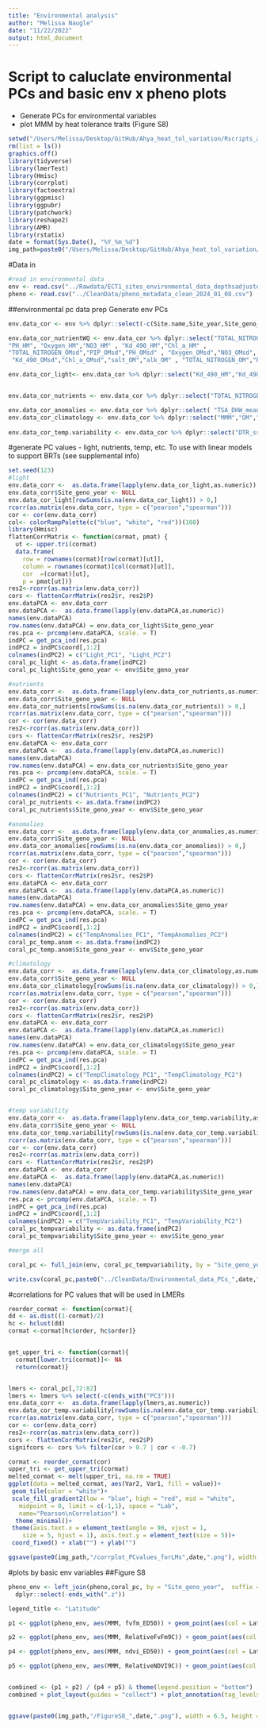 ```yaml
---
title: "Environmental analysis"
author: "Melissa Naugle"
date: "11/22/2022"
output: html_document
---
```


# Script to caluclate environmental PCs and basic env x pheno plots
- Generate PCs for environmental variables 
- plot MMM by heat tolerance traits (Figure S8)

```r
setwd("/Users/Melissa/Desktop/GitHub/Ahya_heat_tol_variation/Rscripts_analysis/")
rm(list = ls())
graphics.off()
library(tidyverse)
library(lmerTest)
library(Hmisc)
library(corrplot)
library(factoextra)
library(ggpmisc)
library(ggpubr)
library(patchwork)
library(reshape2)
library(AMR)
library(rstatix)
date = format(Sys.Date(), "%Y_%m_%d")
img_path=paste0("/Users/Melissa/Desktop/GitHub/Ahya_heat_tol_variation/Outputs/Environment")

```

#Data in
```r
#read in environmental data
env <- read.csv("../Rawdata/ECT1_sites_environmental_data_depthsadjusted2023_12_04.csv")
pheno <- read.csv("../CleanData/pheno_metadata_clean_2024_01_08.csv")

```

##environmental pc data prep
Generate env PCs
```r
env.data_cor <- env %>% dplyr::select(-c(Site.name,Site_year,Site_geno_year,SampleYear,Depth,Depth.adjusted, Site,Genotype,Sitename_year))  #remove for now because character data 

env.data_cor_nutrientWQ <- env.data_cor %>% dplyr::select("TOTAL_NITROGEN_HMsd",  "PIP_HMsd" , "PH_HMsd" ,  "Oxygen_HMsd" , "NO3_HMsd" , "Kd_490_HMsd","Chl_a_HMsd","TOTAL_NITROGEN_HM","PIP_HM" ,
"PH_HM", "Oxygen_HM","NO3_HM" , "Kd_490_HM","Chl_a_HM" ,
"TOTAL_NITROGEN_OMsd","PIP_OMsd","PH_OMsd" , "Oxygen_OMsd","NO3_OMsd",          
 "Kd_490_OMsd","Chl_a_OMsd","salt_OM","alk_OM" , "TOTAL_NITROGEN_OM","PIP_OM", "PH_OM","Oxygen_OM","NO3_OM" ,"Kd_490_OM" , "Chl_a_OM" ,"CF_OM","CF_ss","Secchi_OM","Secchi_OMsd","Secchi_HM","Secchi_HMsd")

env.data_cor_light<- env.data_cor %>% dplyr::select("Kd_490_HM","Kd_490_HMsd","Kd_490_OMsd","Kd_490_OM","CF_OM","CF_ss","Secchi_OM","Secchi_OMsd","Secchi_HM","Secchi_HMsd")


env.data_cor_nutrients <- env.data_cor %>% dplyr::select("TOTAL_NITROGEN_HMsd",  "PIP_HMsd" ,"NO3_HMsd" ,"Chl_a_HMsd","TOTAL_NITROGEN_HM","PIP_HM" ,"NO3_HM" , "Chl_a_HM" ,"TOTAL_NITROGEN_OMsd","PIP_OMsd","NO3_OMsd", "Chl_a_OMsd", "TOTAL_NITROGEN_OM","PIP_OM", "NO3_OM" ,"Chl_a_OM")

env.data_cor_anomalies <- env.data_cor %>% dplyr::select( "TSA_DHW_mean" ,"TSA_DHW_stdev","DHW_freq_sup4","DHW_freq_sup8","DHW_max" , "SSTA_freq_stdev","SSTA_freq_mean" )      
env.data_cor_climatology <- env.data_cor %>% dplyr::select("MMM","OM","LMM")
  
env.data_cor_temp.variability <- env.data_cor %>% dplyr::select("DTR_ss","DTR","ROTC_ss","AR" )
```


#generate PC values - light, nutrients, temp, etc.
To use with linear models to support BRTs (see supplemental info)
```r
set.seed(123)
#light
env.data_corr <-  as.data.frame(lapply(env.data_cor_light,as.numeric))
env.data_corr$Site_geno_year <- NULL
env.data_cor_light[rowSums(is.na(env.data_cor_light)) > 0,]
rcorr(as.matrix(env.data_corr, type = c("pearson","spearman")))
cor <- cor(env.data_corr)
col<- colorRampPalette(c("blue", "white", "red"))(108)
library(Hmisc)
flattenCorrMatrix <- function(cormat, pmat) {
  ut <- upper.tri(cormat)
  data.frame(
    row = rownames(cormat)[row(cormat)[ut]],
    column = rownames(cormat)[col(cormat)[ut]],
    cor  =(cormat)[ut],
    p = pmat[ut])}
res2<-rcorr(as.matrix(env.data_corr))
cors <- flattenCorrMatrix(res2$r, res2$P)
env.dataPCA <- env.data_corr
env.dataPCA <-  as.data.frame(lapply(env.dataPCA,as.numeric))
names(env.dataPCA)
row.names(env.dataPCA) = env.data_cor_light$Site_geno_year
res.pca <- prcomp(env.dataPCA, scale. = T)
indPC = get_pca_ind(res.pca)
indPC2 = indPC$coord[,1:2]
colnames(indPC2) = c("Light_PC1", "Light_PC2")
coral_pc_light <- as.data.frame(indPC2)
coral_pc_light$Site_geno_year <- env$Site_geno_year

#nutrients
env.data_corr <-  as.data.frame(lapply(env.data_cor_nutrients,as.numeric))
env.data_corr$Site_geno_year <- NULL
env.data_cor_nutrients[rowSums(is.na(env.data_cor_nutrients)) > 0,]
rcorr(as.matrix(env.data_corr, type = c("pearson","spearman")))
cor <- cor(env.data_corr)
res2<-rcorr(as.matrix(env.data_corr))
cors <- flattenCorrMatrix(res2$r, res2$P) 
env.dataPCA <- env.data_corr
env.dataPCA <-  as.data.frame(lapply(env.dataPCA,as.numeric))
names(env.dataPCA)
row.names(env.dataPCA) = env.data_cor_nutrients$Site_geno_year
res.pca <- prcomp(env.dataPCA, scale. = T)
indPC = get_pca_ind(res.pca)
indPC2 = indPC$coord[,1:2]
colnames(indPC2) = c("Nutrients_PC1", "Nutrients_PC2")
coral_pc_nutrients <- as.data.frame(indPC2)
coral_pc_nutrients$Site_geno_year <- env$Site_geno_year

#anomalies
env.data_corr <-  as.data.frame(lapply(env.data_cor_anomalies,as.numeric))
env.data_corr$Site_geno_year <- NULL
env.data_cor_anomalies[rowSums(is.na(env.data_cor_anomalies)) > 0,]
rcorr(as.matrix(env.data_corr, type = c("pearson","spearman")))
cor <- cor(env.data_corr)
res2<-rcorr(as.matrix(env.data_corr))
cors <- flattenCorrMatrix(res2$r, res2$P)
env.dataPCA <- env.data_corr
env.dataPCA <-  as.data.frame(lapply(env.dataPCA,as.numeric))
names(env.dataPCA)
row.names(env.dataPCA) = env.data_cor_anomalies$Site_geno_year
res.pca <- prcomp(env.dataPCA, scale. = T)
indPC = get_pca_ind(res.pca)
indPC2 = indPC$coord[,1:2]
colnames(indPC2) = c("TempAnomalies_PC1", "TempAnomalies_PC2")
coral_pc_temp.anom <- as.data.frame(indPC2)
coral_pc_temp.anom$Site_geno_year <- env$Site_geno_year

#climatology
env.data_corr <-  as.data.frame(lapply(env.data_cor_climatology,as.numeric))
env.data_corr$Site_geno_year <- NULL
env.data_cor_climatology[rowSums(is.na(env.data_cor_climatology)) > 0,]
rcorr(as.matrix(env.data_corr, type = c("pearson","spearman")))
cor <- cor(env.data_corr)
res2<-rcorr(as.matrix(env.data_corr))
cors <- flattenCorrMatrix(res2$r, res2$P)
env.dataPCA <- env.data_corr
env.dataPCA <-  as.data.frame(lapply(env.dataPCA,as.numeric))
names(env.dataPCA)
row.names(env.dataPCA) = env.data_cor_climatology$Site_geno_year
res.pca <- prcomp(env.dataPCA, scale. = T)
indPC = get_pca_ind(res.pca)
indPC2 = indPC$coord[,1:2]
colnames(indPC2) = c("TempClimatology_PC1", "TempClimatology_PC2")
coral_pc_climatology <- as.data.frame(indPC2)
coral_pc_climatology$Site_geno_year <- env$Site_geno_year


#temp variability 
env.data_corr <-  as.data.frame(lapply(env.data_cor_temp.variability,as.numeric))
env.data_corr$Site_geno_year <- NULL
env.data_cor_temp.variability[rowSums(is.na(env.data_cor_temp.variability)) > 0,]
rcorr(as.matrix(env.data_corr, type = c("pearson","spearman")))
cor <- cor(env.data_corr)
res2<-rcorr(as.matrix(env.data_corr))
cors <- flattenCorrMatrix(res2$r, res2$P)
env.dataPCA <- env.data_corr
env.dataPCA <-  as.data.frame(lapply(env.dataPCA,as.numeric))
names(env.dataPCA)
row.names(env.dataPCA) = env.data_cor_temp.variability$Site_geno_year
res.pca <- prcomp(env.dataPCA, scale. = T)
indPC = get_pca_ind(res.pca)
indPC2 = indPC$coord[,1:2]
colnames(indPC2) = c("TempVariability_PC1", "TempVariability_PC2")
coral_pc_tempvariability <- as.data.frame(indPC2)
coral_pc_tempvariability$Site_geno_year <- env$Site_geno_year

#merge all

coral_pc <- full_join(env, coral_pc_tempvariability, by = "Site_geno_year") %>% left_join(coral_pc_climatology, by = "Site_geno_year") %>% left_join(coral_pc_temp.anom, by = "Site_geno_year") %>% left_join(coral_pc_nutrients, by = "Site_geno_year") %>% left_join(coral_pc_light, by = "Site_geno_year")

write.csv(coral_pc,paste0("../CleanData/Environmental_data_PCs_",date,".csv"), row.names = F)

```
#correlations for PC values that will be used in LMERs 
```r
reorder_cormat <- function(cormat){
dd <- as.dist((1-cormat)/2)
hc <- hclust(dd)
cormat <-cormat[hc$order, hc$order]}


get_upper_tri <- function(cormat){
  cormat[lower.tri(cormat)]<- NA
  return(cormat)}


lmers <- coral_pc[,72:82]
lmers <- lmers %>% select(-c(ends_with("PC3")))
env.data_corr <-  as.data.frame(lapply(lmers,as.numeric))
env.data_cor_temp.variability[rowSums(is.na(env.data_cor_temp.variability)) > 0,]
rcorr(as.matrix(env.data_corr, type = c("pearson","spearman")))
cor <- cor(env.data_corr)
res2<-rcorr(as.matrix(env.data_corr))
cors <- flattenCorrMatrix(res2$r, res2$P)
signifcors <- cors %>% filter(cor > 0.7 | cor < -0.7)

cormat <- reorder_cormat(cor)
upper_tri <- get_upper_tri(cormat)
melted_cormat <- melt(upper_tri, na.rm = TRUE)
ggplot(data = melted_cormat, aes(Var2, Var1, fill = value))+
 geom_tile(color = "white")+
 scale_fill_gradient2(low = "blue", high = "red", mid = "white", 
   midpoint = 0, limit = c(-1,1), space = "Lab", 
   name="Pearson\nCorrelation") +
  theme_minimal()+ 
 theme(axis.text.x = element_text(angle = 90, vjust = 1, 
    size = 5, hjust = 1), axis.text.y = element_text(size = 5))+
 coord_fixed() + xlab("") + ylab("")

ggsave(paste0(img_path,"/corrplot_PCvalues_forLMs",date,".png"), width = 7, height = 4)
```



#plots by basic env variables 
##Figure S8
```r

pheno_env <- left_join(pheno,coral_pc, by = "Site_geno_year",  suffix = c("", ".z")) %>% 
  dplyr::select(-ends_with(".z"))

legend_title <- "Latitude"

p1 <- ggplot(pheno_env, aes(MMM, fvfm_ED50)) + geom_point(aes(col = Lat)) + xlab("") + ylab("ED50 (FvFm)")+ theme_bw() + scale_color_gradient(legend_title,low = "dodgerblue4", high = "red")+ ggpubr::stat_cor(method = "spearman", size = 4) + ylim(c(min(pheno_env$fvfm_ED50, na.rm = T)*0.99, max(pheno_env$fvfm_ED50,na.rm = T)*1.03))+ geom_smooth(method = "lm", se = F, color = "black", formula = y ~ x + I(x^2), size = 0.7)

p2 <- ggplot(pheno_env, aes(MMM, RelativeFvFm9C)) + geom_point(aes(col = Lat)) + xlab("") + ylab("Retained FvFm")+ theme_bw() + scale_color_gradient(legend_title,low = "dodgerblue4", high = "red")+ ggpubr::stat_cor(method = "spearman", size = 4)+ ylim(c(min(pheno_env$RelativeFvFm9C, na.rm = T)*0.99, max(pheno_env$RelativeFvFm9C,na.rm = T)*1.2))+ geom_smooth(method = "lm", se = F, color = "black", formula = y ~ x + I(x^2), size = 0.7)

p4 <- ggplot(pheno_env, aes(MMM, ndvi_ED50)) + geom_point(aes(col = Lat)) + xlab("MMM") + ylab("ED50 (NDVI)")+ theme_bw()  + scale_color_gradient(legend_title,low = "dodgerblue4", high = "red")+ ggpubr::stat_cor(method = "spearman", size = 4)+ ylim(c(min(pheno_env$ndvi_ED50, na.rm = T)*0.99, max(pheno_env$ndvi_ED50,na.rm = T)*1.03))+ geom_smooth(method = "lm", se = F, color = "black", formula = y ~ x + I(x^2), size = 0.7)

p5 <- ggplot(pheno_env, aes(MMM, RelativeNDVI9C)) + geom_point(aes(col = Lat)) + xlab("MMM") + ylab("Retained NDVI")+ theme_bw() + scale_color_gradient(legend_title,low = "dodgerblue4", high = "red")+ ggpubr::stat_cor(method = "spearman", size = 4)+ ylim(c(min(pheno_env$RelativeNDVI9C, na.rm = T)*0.99, max(pheno_env$RelativeNDVI9C,na.rm = T)*1.2)) + geom_smooth(method = "lm", se = F, color = "black", formula = y ~ x + I(x^2), size = 0.7)


combined <- (p1 + p2) / (p4 + p5) & theme(legend.position = "bottom")
combined + plot_layout(guides = "collect") + plot_annotation(tag_levels = 'A') 


ggsave(paste0(img_path,"/FigureS8_",date,".png"), width = 6.5, height = 5.5)


```














